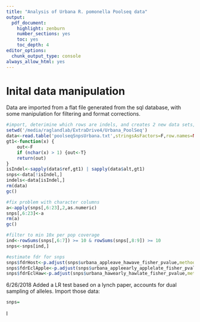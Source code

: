 ```yaml
---
title: "Analysis of Urbana R. pomonella Poolseq data"
output:
  pdf_document:
    highlight: zenburn
    number_sections: yes
    toc: yes
    toc_depth: 4
editor_options:
  chunk_output_type: console
always_allow_html: yes
---
```


# Inital data manipulation

Data are imported from a flat file generated from the sql database, with some manipulation for filtering and format corrections.

```r

#import, deterimine which rows are indels, and creates 2 new data sets, snps and indels
setwd('/media/raglandlab/ExtraDrive4/Urbana_PoolSeq')
data<-read.table('poolseqSnpsUrbana.txt',stringsAsFactors=F,row.names=NULL,header=T)
gt1<-function(x) {
    out<-F
    if (nchar(x) > 1) {out<-T}
    return(out)
}
isIndel<-sapply(data$ref,gt1) | sapply(data$alt,gt1)
snps<-data[!isIndel,]
indels<-data[isIndel,]
rm(data)
gc()

#fix problem with character columns
a<-apply(snps[,6:23],2,as.numeric)
snps[,6:23]<-a
rm(a)
gc()

#filter to min 10x per pop coverage
ind<-rowSums(snps[,6:7]) >= 10 & rowSums(snps[,8:9]) >= 10 
snps<-snps[ind,]

#estimate fdr for snps
snps$fdrHost<-p.adjust(snps$urbana_appleave_hawave_fisher_pvalue,method='BH')
snps$fdrEclApple<-p.adjust(snps$urbana_appleearly_applelate_fisher_pvalue,method='BH')
snps$fdrEclHaw<-p.adjust(snps$urbana_hawearly_hawlate_fisher_pvalue,method='BH')


```

6/26/2018
Added a LR test based on a lynch paper, accounts for dual sampling of alleles. Import those data:

```r

snps=


```

I
